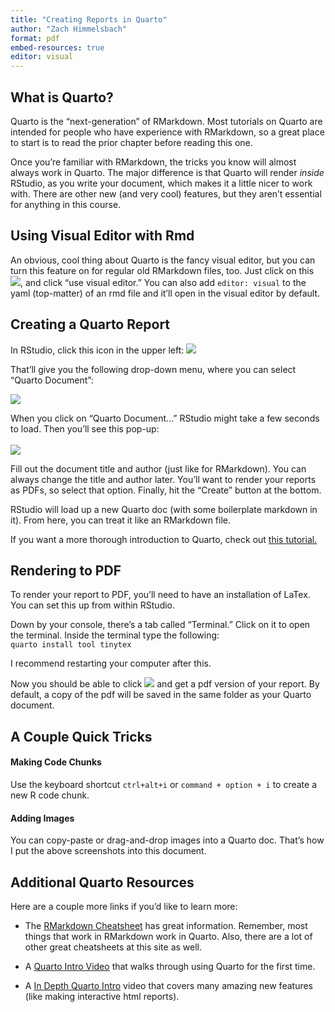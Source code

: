 ```yaml
---
title: "Creating Reports in Quarto"
author: "Zach Himmelsbach"
format: pdf
embed-resources: true
editor: visual
---
```


## What is Quarto?

Quarto is the "next-generation" of RMarkdown. Most tutorials on Quarto are intended for people who have experience with RMarkdown, so a great place to start is to read the prior chapter before reading this one.

Once you're familiar with RMarkdown, the tricks you know will almost always work in Quarto. The major difference is that Quarto will render *inside* RStudio, as you write your document, which makes it a little nicer to work with. There are other new (and very cool) features, but they aren't essential for anything in this course.

## Using Visual Editor with Rmd

An obvious, cool thing about Quarto is the fancy visual editor, but you can turn this feature on for regular old RMarkdown files, too. Just click on this ![](image/paste-30ECD09B.png), and click "use visual editor." You can also add `editor: visual` to the yaml (top-matter) of an rmd file and it'll open in the visual editor by default.

## Creating a Quarto Report

In RStudio, click this icon in the upper left: ![](image/paste-957CADD7.png)

That'll give you the following drop-down menu, where you can select "Quarto Document":

![](image/paste-65189F8D.png)

When you click on "Quarto Document..." RStudio might take a few seconds to load. Then you'll see this pop-up:\
\
![](image/paste-F6967128.png)

Fill out the document title and author (just like for RMarkdown). You can always change the title and author later. You'll want to render your reports as PDFs, so select that option. Finally, hit the "Create" button at the bottom.

RStudio will load up a new Quarto doc (with some boilerplate markdown in it). From here, you can treat it like an RMarkdown file.

If you want a more thorough introduction to Quarto, check out [this tutorial.](https://quarto.org/docs/get-started/hello/rstudio.html)

## Rendering to PDF

To render your report to PDF, you'll need to have an installation of LaTex. You can set this up from within RStudio.

Down by your console, there's a tab called "Terminal." Click on it to open the terminal. Inside the terminal type the following:\
`quarto install tool tinytex`

I recommend restarting your computer after this.

Now you should be able to click ![](image/paste-5DE6FBD9.png) and get a pdf version of your report. By default, a copy of the pdf will be saved in the same folder as your Quarto document.

## A Couple Quick Tricks

#### Making Code Chunks

Use the keyboard shortcut `ctrl+alt+i` or `command + option + i` to create a new R code chunk.

#### Adding Images

You can copy-paste or drag-and-drop images into a Quarto doc. That's how I put the above screenshots into this document.

## Additional Quarto Resources

Here are a couple more links if you'd like to learn more:

-   The [RMarkdown Cheatsheet](https://posit.co/resources/cheatsheets/?type=posit-cheatsheets&_page=2/) has great information.  Remember, most things that work in RMarkdown work in Quarto. Also, there are a lot of other great cheatsheets at this site as well.

-   A [Quarto Intro Video](https://www.youtube.com/watch?v=y5VcxMOnj3M) that  walks through using Quarto for the first time.

-   A [In Depth Quarto Intro](https://www.youtube.com/watch?v=yvi5uXQMvu4) video that covers many amazing new features (like making interactive html reports).


